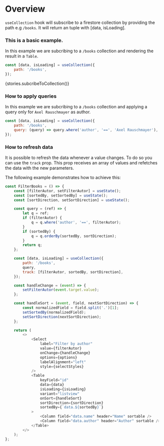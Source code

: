 
<Meta title="Modules/firebase-hooks/Hooks/useCollection" />

# Overview

`useCollection` hook will subscribe to a firestore collection by providing the path e.g `/books`. It will return an tuple with [data, isLoading].

### This is a basic example.

In this example we are subcribing to a `/books` collection and rendering the result in a `Table`.

```js
const [data, isLoading] = useCollection({
    path: '/books',
});
```

<Preview>
    <Story name="useCollection">{stories.subcribeToCollection()}</Story>
</Preview>

### How to apply queries

In this example we are subcribing to a `/books` collection and applying a query only for `Axel Rauschmayer` as author.

```js
const [data, isLoading] = useCollection({
    path: '/books',
    query: (query) => query.where('author', '==', 'Axel Rauschmayer'),
});
```

### How to refresh data

It is possible to refresh the data whenever a value changes. To do so you can use the `track` prop. This prop receives an array of values and
refetches the data with the new parameters.

The following example demonstrates how to achieve this:

```js
const FilterBooks = () => {
    const [filterAutor, setFilterAutor] = useState();
    const [sortedBy, setSortedBy] = useState();
    const [sortDirection, setSortDirection] = useState();

    const query = (ref) => {
        let q = ref;
        if (filterAutor) {
            q = q.where('author', '==', filterAutor);
        }
        if (sortedBy) {
            q = q.orderBy(sortedBy, sortDirection);
        }
        return q;
    };

    const [data, isLoading] = useCollection({
        path: '/books',
        query,
        track: [filterAutor, sortedBy, sortDirection],
    });

    const handleChange = (event) => {
        setFilterAutor(event.target.value);
    };

    const handleSort = (event, field, nextSortDirection) => {
        const normalizedField = field.split('.')[1];
        setSortedBy(normalizedField);
        setSortDirection(nextSortDirection);
    };

    return (
        <>
            <Select
                label="Filter by author"
                value={filterAutor}
                onChange={handleChange}
                options={options}
                labelAlignment="left"
                style={selectStyles}
            />
            <Table
                keyField="id"
                data={data}
                isLoading={isLoading}
                variant="listview"
                onSort={handleSort}
                sortDirection={sortDirection}
                sortedBy={`data.${sortedBy}`}
            >
                <Column field="data.name" header="Name" sortable />
                <Column field="data.author" header="Author" sortable />
            </Table>
        </>
    );
};
```

<Preview>
    <Story id="modules-firebase-hooks-stories--subcribe-to-collection-track" />
</Preview>
